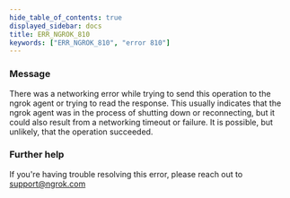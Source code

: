 ```yaml
---
hide_table_of_contents: true
displayed_sidebar: docs
title: ERR_NGROK_810
keywords: ["ERR_NGROK_810", "error 810"]
---
```


### Message

There was a networking error while trying to send this operation to the ngrok agent or trying to read the response. This usually indicates that the ngrok agent was in the process of shutting down or reconnecting, but it could also result from a networking timeout or failure. It is possible, but unlikely, that the operation succeeded.

### Further help

If you're having trouble resolving this error, please reach out to [support@ngrok.com](mailto:support@ngrok.com?subject=Help%20with%20ERR_NGROK_810)
